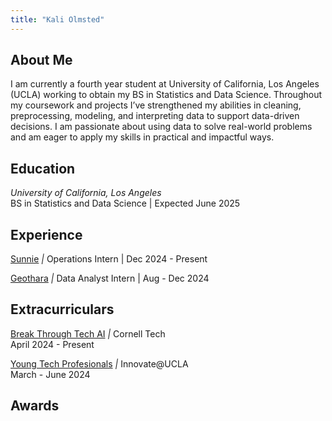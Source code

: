 ```yaml
---
title: "Kali Olmsted"
---
```


## About Me

I am currently a fourth year student at University of California, Los Angeles (UCLA) working to obtain my BS in Statistics and Data Science. Throughout my coursework and projects I've strengthened my abilities in cleaning, preprocessing, modeling, and interpreting data to support data-driven decisions. I am passionate about using data to solve real-world problems and am eager to apply my skills in practical and impactful ways.

## Education

*University of California, Los Angeles* <br/> BS in Statistics and Data Science \| Expected June 2025

## Experience

[Sunnie](https://feelsunnie.com/?srsltid=AfmBOoqTt960ifB2ccfE3gtr-SbYXzsMKBowLYngAVZ6aBQJ270QQkHA) *\|* Operations Intern \| Dec 2024 - Present

[Geothara](https://geothara.com/) *\|* Data Analyst Intern \| Aug - Dec 2024

## Extracurriculars

[Break Through Tech AI](https://www.breakthroughtech.org/programs/the-ai-program/) *\|* Cornell Tech <br/> April 2024 - Present

[Young Tech Profesionals](https://oarc.ucla.edu/partnerships/innovateucla) *\|* Innovate\@UCLA <br/> March - June 2024

## Awards
